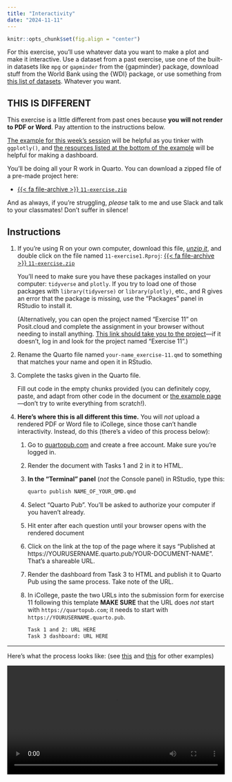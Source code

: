 ```yaml
---
title: "Interactivity"
date: "2024-11-11"
---
```


```r
knitr::opts_chunk$set(fig.align = "center")
```

For this exercise, you'll use whatever data you want to make a plot and make it interactive. Use a dataset from a past exercise, use one of the built-in datasets like `mpg` or `gapminder` from the {gapminder} package, download stuff from the World Bank using the {WDI} package, or use something from [this list of datasets](/resource/data.qmd). Whatever you want.

::: {.callout-warning}
## THIS IS DIFFERENT

This exercise is a little different from past ones because **you will not render to PDF or Word**. Pay attention to the instructions below.
:::

[The example for this week's session](/example/11-example.qmd) will be helpful as you tinker with `ggplotly()`, and [the resources listed at the bottom of the example](/example/11-example.qmd#making-a-dashboard-with-quarto) will be helpful for making a dashboard.

You'll be doing all your R work in Quarto. You can download a zipped file of a pre-made project here:

- [{{< fa file-archive >}} `11-exercise.zip`](/projects/11-exercise.zip)

And as always, if you're struggling, *please* talk to me and use Slack and talk to your classmates! Don't suffer in silence!


## Instructions

1. If you're using R on your own computer, download this file, [*unzip it*](/resource/unzipping.qmd), and double click on the file named `11-exercise1.Rproj`: [{{< fa file-archive >}} `11-exercise.zip`](/projects/11-exercise.zip)

   You'll need to make sure you have these packages installed on your computer: `tidyverse` and `plotly`. If you try to load one of those packages with `library(tidyverse)` or `library(plotly)`, etc., and R gives an error that the package is missing, use the "Packages" panel in RStudio to install it.

   (Alternatively, you can open the project named "Exercise 11" on Posit.cloud and complete the assignment in your browser without needing to install anything. [This link should take you to the project](https://posit.cloud/spaces/517869/content/8250359)—if it doesn't, log in and look for the project named "Exercise 11".)

2. Rename the Quarto file named `your-name_exercise-11.qmd` to something that matches your name and open it in RStudio.

3. Complete the tasks given in the Quarto file. 

   Fill out code in the empty chunks provided (you can definitely copy, paste, and adapt from other code in the document or [the example page](/example/11-example.qmd)—don't try to write everything from scratch!).

4. **Here's where this is all different this time.** You will *not* upload a rendered PDF or Word file to iCollege, since those can't handle interactivity. Instead, do this (there's a video of this process below):

   1. Go to [quartopub.com](https://quartopub.com/) and create a free account. Make sure you're logged in.

   2. Render the document with Tasks 1 and 2 in it to HTML.
   
   3. **In the "Terminal" panel** (*not* the Console panel) in RStudio, type this:
   
      ```sh
      quarto publish NAME_OF_YOUR_QMD.qmd
      ```
   
   4. Select "Quarto Pub". You'll be asked to authorize your computer if you haven't already.
   
   5. Hit enter after each question until your browser opens with the rendered document
   
   6. Click on the link at the top of the page where it says "Published at https://YOURUSERNAME.quarto.pub/YOUR-DOCUMENT-NAME". That's a shareable URL.
   
   7. Render the dashboard from Task 3 to HTML and publish it to Quarto Pub using the same process. Take note of the URL.

   8. In iCollege, paste the two URLs into the submission form for exercise 11 following this template **MAKE SURE** that the URL does *not* start with `https://quartopub.com`; it needs to start with `https://YOURUSERNAME.quarto.pub`.

      ```default
      Task 1 and 2: URL HERE
      Task 3 dashboard: URL HERE
      ```

---

Here's what the process looks like: (see [this](https://www.youtube.com/watch?v=l-AQ4yAQXy0) and [this](https://www.youtube.com/watch?v=nuYNCPRf8Js) for other examples)

```{=html}
<video controls width="100%" style="display: block; margin: auto;">
  <source src="/files/video/quarto-publish.mp4" type="video/mp4">
</video>
```
